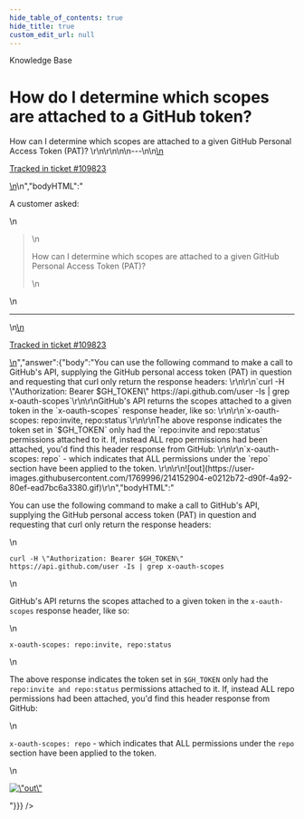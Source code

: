 ```yaml
---
hide_table_of_contents: true
hide_title: true
custom_edit_url: null
---
```



<head>
  <link rel="canonical" href="https://github.com/gruntwork-io/knowledge-base/discussions/643" />
</head>

<CenterLayout>
<span className="searchCategory">Knowledge Base</span>
<h1>How do I determine which scopes are attached to a GitHub token?</h1>
<GitHub discussion={{"id":"D_kwDOF8slf84ASQaO","number":643,"author":{"login":"zackproser"},"title":"How do I determine which scopes are attached to a GitHub token?","body":"\nA customer asked: \r\n> How can I determine which scopes are attached to a given GitHub Personal Access Token (PAT)? \r\n\r\n\n\n---\n\n<ins datetime=\"2023-01-23T21:17:25Z\">\n  <p><a href=\"https://support.gruntwork.io/hc/requests/109823\">Tracked in ticket #109823</a></p>\n</ins>\n","bodyHTML":"<p dir=\"auto\">A customer asked:</p>\n<blockquote>\n<p dir=\"auto\">How can I determine which scopes are attached to a given GitHub Personal Access Token (PAT)?</p>\n</blockquote>\n<hr>\n<ins datetime=\"2023-01-23T21:17:25Z\">\n  <p dir=\"auto\"><a href=\"https://support.gruntwork.io/hc/requests/109823\" rel=\"nofollow\">Tracked in ticket #109823</a></p>\n</ins>","answer":{"body":"You can use the following command to make a call to GitHub's API, supplying the GitHub personal access token (PAT) in question and requesting that curl only return the response headers: \r\n\r\n`curl -H \"Authorization: Bearer $GH_TOKEN\" https://api.github.com/user -Is | grep x-oauth-scopes`\r\n\r\nGitHub's API returns the scopes attached to a given token in the `x-oauth-scopes` response header, like so: \r\n\r\n`x-oauth-scopes: repo:invite, repo:status`\r\n\r\nThe above response indicates the token set in `$GH_TOKEN` only had the `repo:invite and repo:status` permissions attached to it. If, instead ALL repo permissions had been attached, you'd find this header response from GitHub: \r\n\r\n`x-oauth-scopes: repo` - which indicates that ALL permissions under the `repo` section have been applied to the token. \r\n\r\n![out](https://user-images.githubusercontent.com/1769996/214152904-e0212b72-d90f-4a92-80ef-ead7bc6a3380.gif)\r\n","bodyHTML":"<p dir=\"auto\">You can use the following command to make a call to GitHub's API, supplying the GitHub personal access token (PAT) in question and requesting that curl only return the response headers:</p>\n<p dir=\"auto\"><code class=\"notranslate\">curl -H \"Authorization: Bearer $GH_TOKEN\" https://api.github.com/user -Is | grep x-oauth-scopes</code></p>\n<p dir=\"auto\">GitHub's API returns the scopes attached to a given token in the <code class=\"notranslate\">x-oauth-scopes</code> response header, like so:</p>\n<p dir=\"auto\"><code class=\"notranslate\">x-oauth-scopes: repo:invite, repo:status</code></p>\n<p dir=\"auto\">The above response indicates the token set in <code class=\"notranslate\">$GH_TOKEN</code> only had the <code class=\"notranslate\">repo:invite and repo:status</code> permissions attached to it. If, instead ALL repo permissions had been attached, you'd find this header response from GitHub:</p>\n<p dir=\"auto\"><code class=\"notranslate\">x-oauth-scopes: repo</code> - which indicates that ALL permissions under the <code class=\"notranslate\">repo</code> section have been applied to the token.</p>\n<p dir=\"auto\"><a target=\"_blank\" rel=\"noopener noreferrer nofollow\" href=\"https://user-images.githubusercontent.com/1769996/214152904-e0212b72-d90f-4a92-80ef-ead7bc6a3380.gif\"><img src=\"https://user-images.githubusercontent.com/1769996/214152904-e0212b72-d90f-4a92-80ef-ead7bc6a3380.gif\" alt=\"out\" data-animated-image=\"\" style=\"max-width: 100%;\"></a></p>"}}} />

</CenterLayout>
  

<!-- ##DOCS-SOURCER-START
{
  "sourcePlugin": "github-discussions",
  "hash": "0cd7251ff5eb497a139a65d8fa4858ec"
}
##DOCS-SOURCER-END -->

